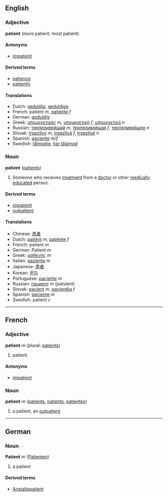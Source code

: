 ==English==
===Adjective===
'''patient''' (more patient, most patient)

====Antonyms====
*[[impatient]]

====Derived terms====
*[[patience]]
*[[patiently]]

====Translations====
*Dutch: [[geduldig]], [[geduldige]]
*French: patient ''m'', [[patiente]] ''f''
*German: [[geduldig]]
*Greek: [[υπομονετικός]] ''m'', [[υπομονετική]] ''f'', [[υπομονετικό]] ''n''
*Russian: [[терпеливейший]] ''m'', [[терпеливейшая]] ''f'', [[терпеливейшее]] ''n''
*Slovak: [[trpezlivý]] ''m'', [[trpezlivá]] ''f'', [[trpezlivé]] ''n''
*Spanish: [[paciente]] ''m/f''
*Swedish: [[tålmodig]], [[har tålamod]]

===Noun===
'''patient''' ([[patients]]) 

#Someone who receives [[treatment]] from a [[doctor]] or other [[medically]] [[educated]] person.

====Derived terms====
*[[impatient]]
*[[outpatient]]

====Translations====
*Chinese: [[患者]]
*Dutch: [[patiënt]] ''m'', [[patiënte]] ''f''
*French: patient ''m''
*German: Patient ''m''
*Greek: [[ασθενής]] ''m''
*Italian: [[paziente]] ''m''
*Japanese: [[患者]]
*Korean: [[환자]]
*Portuguese: [[paciente]] ''m''
*Russian: [[пациент]] ''m'' (patsient)
*Slovak: [[pacient]] ''m'', [[pacientka]] ''f''
*Spanish: [[paciente]] ''m''
*Swedish: patient ''c''
----

==French==
===Adjective===
'''patient''' ''m'' (plural: [[patients]])

# patient

====Antonyms====
*[[impatient]]

===Noun===
'''patient''' ''m'' ([[patients]], [[patients]], [[patientes]])

# a patient, an [[outpatient]]

----

==German==
===Noun===
'''Patient''' ''m'' ([[Patienten]])

# a patient

====Derived terms====
*[[Anstaltspatient]]
